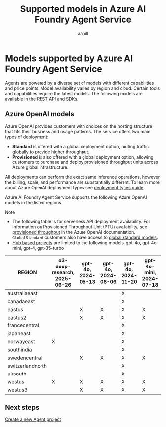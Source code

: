 ﻿---
title: Supported models in Azure AI Foundry Agent Service
titleSuffix: Azure AI Foundry
description: Learn about the models you can use with Azure AI Foundry Agent Service.
manager: nitinme
author: aahill
ms.author: aahi
ms.service: azure-ai-agent-service
ms.topic: conceptual
ms.date: 07/14/2025
ms.custom: azure-ai-agents, references_regions
---

# Models supported by Azure AI Foundry Agent Service

Agents are powered by a diverse set of models with different capabilities and price points. Model availability varies by region and cloud. Certain tools and capabilities require the latest models. The following models are available in the REST API and SDKs. 

## Azure OpenAI models

Azure OpenAI provides customers with choices on the hosting structure that fits their business and usage patterns. The service offers two main types of deployment: 

- **Standard** is offered with a global deployment option, routing traffic globally to provide higher throughput.
- **Provisioned** is also offered with a global deployment option, allowing customers to purchase and deploy provisioned throughput units across Azure global infrastructure.

All deployments can perform the exact same inference operations, however the billing, scale, and performance are substantially different. To learn more about Azure OpenAI deployment types see [deployment types guide](../../openai/how-to/deployment-types.md).

Azure AI Foundry Agent Service supports the following Azure OpenAI models in the listed regions.

> [!NOTE]
> * The following table is for serverless API deployment availability. For information on Provisioned Throughput Unit (PTU) availability, see [provisioned throughput](../../openai/concepts/provisioned-throughput.md) in the Azure OpenAI documentation. `GlobalStandard` customers also have access to [global standard models](../../openai/concepts/models.md#global-standard-model-availability). 
> * [Hub based projects](../../what-is-azure-ai-foundry.md#project-types) are limited to the following models: gpt-4o, gpt-4o-mini, gpt-4, gpt-35-turbo

| REGION           | o3-deep-research, 2025-06-26 | gpt-4o, 2024-05-13 | gpt-4o, 2024-08-06 | gpt-4o, 2024-11-20 | gpt-4o-mini, 2024-07-18 | gpt-4, 0613 | gpt-4, turbo-2024-04-09 | gpt-4-32k, 0613 | gpt-35-turbo, 1106 | gpt-35-turbo, 0125 |
|------------------|------------------------------|--------------------|--------------------|--------------------|-------------------------|-------------|-------------------------|-----------------|--------------------|--------------------|
| australiaeast    |                              |                    |                    | X                  |                         | X           |                         | X               | X                  | X                  |  
| canadaeast       |                              |                    |                    | X                  |                         | X           |                         | X               | X                  | X                  |  
| eastus           |                              | X                  | X                  | X                  | X                       | X           | X                       |                 |                    | X                  |
| eastus2          |                              | X                  | X                  | X                  | X                       | X           | X                       |                 |                    | X                  |
| francecentral    |                              |                    |                    | X                  |                         | X           |                         | X               | X                  | X                  |
| japaneast        |                              |                    |                    | X                  |                         |             |                         |                 |                    | X                  |
| norwayeast       | X                            |                    |                    | X                  |                         |             |                         |                 |                    |                    |  
| southindia       |                              |                    |                    | X                  |                         |             |                         |                 | X                  |                    |  
| swedencentral    |                              | X                  | X                  | X                  | X                       | X           | X                       | X               | X                  | X                  |  
| switzerlandnorth |                              |                    |                    | X                  |                         | X           |                         | X               |                    | X                  |  
| uksouth          |                              |                    |                    | X                  |                         |             |                         |                 | X                  | X                  |  
| westus           | X                            | X                  | X                  | X                  | X                       |             | X                       |                 | X                  |                    |
| westus3          |                              | X                  | X                  | X                  | X                       |             | X                       |                 |                    |                    |


## Next steps

[Create a new Agent project](../quickstart.md)
